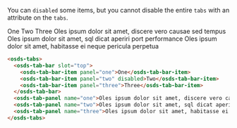 You can `disabled` some items, but you cannot disable the entire `tabs` with an attribute on the `tabs`.


<osds-tabs>
  <osds-tab-bar slot="top">
    <osds-tab-bar-item panel="one">One</osds-tab-bar-item>
    <osds-tab-bar-item panel="two" disabled>Two</osds-tab-bar-item>
    <osds-tab-bar-item panel="three">Three</osds-tab-bar-item>
  </osds-tab-bar>
  <osds-tab-panel name="one">Oles ipsum dolor sit amet, discere vero causae sed tempus</osds-tab-panel>
  <osds-tab-panel name="two">Oles ipsum dolor sit amet, sql dicat aperiri port performance</osds-tab-panel>
  <osds-tab-panel name="three">Oles ipsum dolor sit amet, habitasse ei neque pericula perpetua</osds-tab-panel>
</osds-tabs>

```html
<osds-tabs>
  <osds-tab-bar slot="top">
    <osds-tab-bar-item panel="one">One</osds-tab-bar-item>
    <osds-tab-bar-item panel="two" disabled>Two</osds-tab-bar-item>
    <osds-tab-bar-item panel="three">Three</osds-tab-bar-item>
  </osds-tab-bar>
  <osds-tab-panel name="one">Oles ipsum dolor sit amet, discere vero causae sed tempus</osds-tab-panel>
  <osds-tab-panel name="two">Oles ipsum dolor sit amet, sql dicat aperiri port performance</osds-tab-panel>
  <osds-tab-panel name="three">Oles ipsum dolor sit amet, habitasse ei neque pericula perpetua</osds-tab-panel>
</osds-tabs>
```
